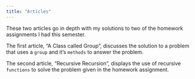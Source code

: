 ```yaml
---
title: "Articles"
---
```


These two articles go in depth with my solutions to two of the homework assignments I had this semester. 

The first article, "A Class called Group", discusses the solution to a problem that uses a `group` and it's `methods` to answer the problem.

The second article, "Recursive Recursion", displays the use of recursive `functions` to solve the problem given in the homework assignment.